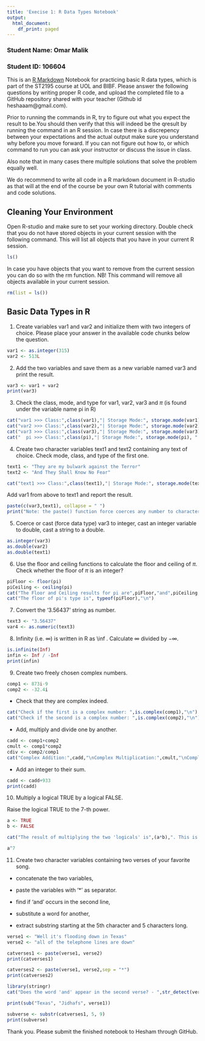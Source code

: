 ```yaml
---
title: 'Execise 1: R Data Types Notebook'
output:
  html_document:
    df_print: paged
---
```


### Student Name: Omar Malik

### Student ID: 106604

This is an [R Markdown](http://rmarkdown.rstudio.com) Notebook for practicing basic R data types, which is part of the ST2195 course at UOL and BIBF.
Please answer the following questions by writing proper R code, and upload the completed file to a GitHub repository shared with your teacher (Github id heshaaam\@gmail.com).

Prior to running the commands in R, try to figure out what you expect the result to be.You should then verify that this will indeed be the qresult by running the command in an R session. In case there is a discrepency between your expectations and the actual output make sure you understand why before you move forward. If you can not figure out how to, or which command to run you can ask your instructor or discuss the issue in class.

Also note that in many cases there multiple solutions that solve the problem equally well.

We do recommend to write all code in a R markdown document in R-studio as that will at the end of the course be your own R tutorial with comments and code solutions.

## Cleaning Your Environment

Open R-studio and make sure to set your working directory. Double check that you do not have stored objects in your current session with the following command. This will list all objects that you have in your current R session.

```r
ls()
```

In case you have objects that you want to remove from the current session you can do so with the rm function. NB! This command will remove all objects available in your current session.

```r
rm(list = ls())
```

## Basic Data Types in R

1. Create variables var1 and var2 and initialize them with two integers of choice.
Please place your answer in the available code chunks below the question.

```r
var1 <- as.integer(315)
var2 <- 513L
```

2. Add the two variables and save them as a new variable named var3 and print the result.

```r
var3 <- var1 + var2
print(var3)
```

3. Check the class, mode, and type for var1, var2, var3 and $\pi$ (is found under the variable name pi in R)

```r
cat("var1 >>> Class:",class(var1),"| Storage Mode:", storage.mode(var1), "| Type:",typeof(var1),"\n")
cat("var2 >>> Class:",class(var2),"| Storage Mode:", storage.mode(var2), "| Type:",typeof(var2),"\n")
cat("var3 >>> Class:",class(var3),"| Storage Mode:", storage.mode(var3), "| Type:",typeof(var3),"\n")
cat("  pi >>> Class:",class(pi),"| Storage Mode:", storage.mode(pi), " | Type:",typeof(pi),"\n")
```

4. Create two character variables text1 and text2 containing any text of choice. Check mode, class, and type of the first one.

```r
text1 <- "They are my bulwark against the Terror"
text2 <- "And They Shall Know No Fear"

cat("text1 >>> Class:",class(text1),"| Storage Mode:", storage.mode(text1), "| Type:",typeof(text1),"\n")
```

Add var1 from above to text1 and report the result.

```r
paste(c(var3,text1), collapse = " ")
print("Note: the paste() function force coerces any number to character so that it's easily added to string\n")
```

5. Coerce or cast (force data type) var3 to integer, cast an integer variable to double, cast a string to a double.

```r
as.integer(var3)
as.double(var2)
as.double(text1)
```

6. Use the floor and ceiling functions to calculate the floor and ceiling of $\pi$.
Check whether the floor of $\pi$ is an integer?

```r
piFloor <- floor(pi)
piCeiling <- ceiling(pi) 
cat("The Floor and Ceiling results for pi are",piFloor,"and",piCeiling,"respectively.\n")
cat("The floor of pi's type is", typeof(piFloor),"\n")
```

7. Convert the ‘3.56437’ string as number.

```r
text3 <- "3.56437"
var4 <- as.numeric(text3)
```

8. Infinity (i.e. $\infty$) is written in R as \\inf . Calculate $\infty$ divided by $-\infty$.

```r
is.infinite(Inf)
infin <- Inf / -Inf
print(infin)
```

9. Create two freely chosen complex numbers.
```r
comp1 <- 873i-9
comp2 <- -32.4i
```


* Check that they are complex indeed.
```r
cat("Check if the first is a complex number: ",is.complex(comp1),"\n")
cat("Check if the second is a complex number: ",is.complex(comp2),"\n")
```


* Add, multiply and divide one by another.
```r
cadd <- comp1+comp2
cmult <- comp1*comp2
cdiv <- comp2/comp1
cat("Complex Addition:",cadd,"\nComplex Multiplication:",cmult,"\nComplex Division:",cdiv,"\n")
```


* Add an integer to their sum.
```r
cadd <- cadd+933
print(cadd)
```

10. Multiply a logical TRUE by a logical FALSE. 

Raise the logical TRUE to the 7-th power.

```r
a <- TRUE
b <- FALSE

cat("The result of multiplying the two 'logicals' is",(a*b),". This is effectively the 'AND' operator in Logic.\n")

a^7
```

11. Create two character variables containing two verses of your favorite song.

* concatenate the two variables,

* paste the variables with ‘*’ as separator.

* find if ‘and’ occurs in the second line,

* substitute a word for another,

* extract substring starting at the 5th character and 5 characters long.

```r
verse1 <- "Well it's flooding down in Texas"
verse2 <- "all of the telephone lines are down"

catverses1 <- paste(verse1, verse2)
print(catverses1)

catverses2 <- paste(verse1, verse2,sep = "*")
print(catverses2)

library(stringr) 
cat("Does the word 'and' appear in the second verse? - ",str_detect(verse2, "and"),"\n")

print(sub("Texas", "Jidhafs", verse1)) 

subverse <- substr(catverses1, 5, 9)
print(subverse)


```

Thank you. Please submit the finished notebook to Hesham through GitHub.

